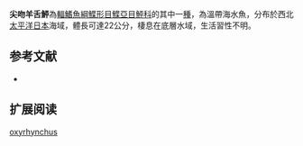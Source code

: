 {{Speciesbox
| name = 尖吻羊舌鮃
| image = 
| image_width = 250px
| image_caption = 
| status = NE
| status_system = IUCN3.1
| genus = Arnoglossus
| species = oxyrhynchus
| authority = [[Amaoka|Amaoka]], 1969
| synonyms = 
}}

'''尖吻羊舌鮃'''為[[輻鰭魚綱|輻鰭魚綱]][[鰈形目|鰈形目]][[鰈亞目|鰈亞目]][[鮃科|鮃科]]的其中一[[種|種]]，為溫帶海水魚，分布於西北[[太平洋|太平洋]][[日本|日本]]海域，體長可達22公分，棲息在底層水域，生活習性不明。
==参考文献==
*{{FishBase_species|genus=Arnoglossus|species=oxyrhynchus|year=2014|month=4}}

== 扩展阅读 ==
{{refbegin}}
{{wikispecies-inline|Arnoglossus oxyrhynchus|尖吻羊舌鮃}}
{{refend}}
{{Taxonbar|from=Q3048581}}

[[Category:羊舌鮃屬|oxyrhynchus]]


{{魚類小作品}}
